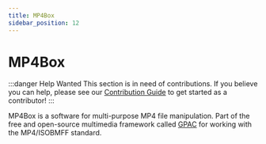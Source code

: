 ```yaml
---
title: MP4Box
sidebar_position: 12
---
```


# MP4Box

:::danger Help Wanted
This section is in need of contributions. If you believe you can help, please see our [Contribution Guide](../contribution-guide.mdx) to get started as a contributor!
:::

MP4Box is a software for multi-purpose MP4 file manipulation. Part of the free and open-source multimedia framework called [GPAC](https://github.com/gpac/gpac) for working with the MP4/ISOBMFF standard.